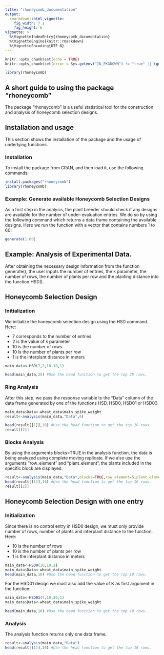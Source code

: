 ```yaml
---
title: "rhoneycomb_documentation"
output:
  rmarkdown::html_vignette:
    fig_width: 7.1 
    fig_height: 6
vignette: >
  %\VignetteIndexEntry{rhoneycomb_documentation}
  %\VignetteEngine{knitr::rmarkdown}
  %\VignetteEncoding{UTF-8}
---
```


```r
knitr::opts_chunk$set(echo = TRUE)
knitr::opts_chunk$set(error = Sys.getenv("IN_PKGDOWN") != "true" || (getRversion() < "3.5"))
```

```r
library(rhoneycomb)
```

## A short guide to using the package "rhoneycomb"

The package “rhoneycomb” is a useful statistical 
tool for the construction and analysis of honeycomb selection designs.

## Installation and usage 
This section shows the installation of the package and the usage of underlying 
functions.  

### Installation
To install the package from CRAN, and then load it, use the following commands:


```r
install.packages("rhoneycomb")
library(rhoneycomb)
```
### Example: Generate available Honeycomb Selection Designs
As a first step in the analysis, the plant breeder should check if any designs
are available for the number of under-evaluation entries. We do so by using the following 
command which returns a data frame containing the available designs. 
Here we run the function with a vector that contains numbers 1 to 60:

```r
generate(1:60)
```


## Example: Analysis of Experimental Data.
After obtaining the necessary design information from the function generate(), the user inputs the number of entries, the k parameter, the
number of rows, the number of plants per row and the planting distance into
the function HSD(). 
 


## Honeycomb Selection Design 
### Initialization 
We initialize the honeycomb selection design using the HSD command. Here:

* 7 corresponds to the number of entries
* 2 is the value of k parameter
* 10 is the number of rows
* 10 is the number of plants per row
* 1 is the interplant distance in meters 

```r
main_data<-HSD(7,2,10,10,1)

head(main_data,25) #Use the head function to get the top 25 rows.
```

 
### Ring Analysis 
After this step, we pass the response variable to the "Data"   column of the data frame generated by one of the
functions HSD, HSD0, HSD01 or HSD03. 
```r

main_data$Data<-wheat_data$main_spike_weight
result<-analysis(main_data,"Data",6)

head(result[[1]],10) #Use the head function to get the top 10 rows.
result[[2]] 
```

### Blocks Analysis 
By using the arguments blocks=TRUE in the analysis function, the data is being 
analyzed using complete moving replicate. If we also use the arguments “row_element” 
and “plant_element”, the plants included in the specific block are displayed.

```r
result<-analysis(main_data,"Data",blocks=TRUE,row_element=5,plant_element=5)
head(result[[1]],10) #Use the head function to get the top 10 rows.
result[[2]] 
```

## Honeycomb Selection Design with one entry

### Initialization 

Since there is no control entry in HSD0 design, we must only provide number of 
rows, number of plants and interplant distance to the function. Here:

* 10 is the number of rows
* 10 is the number of plants per row
* 1 is the interplant distance in meters 

```r
main_data<-HSD0(10,10,1)
main_data$Data<-wheat_data$main_spike_weight
head(main_data,10) #Use the head function to get the top 10 rows.
```

For the HSD01 design we must also add the value of K as first argument in the 
function:

```r
main_data<-HSD01(7,10,10,1)
main_data$Data<-wheat_data$main_spike_weight

head(main_data,10) #Use the head function to get the top 10 rows.
```
### Analysis
The analysis function returns only one data  frame.
```r
result<-analysis(main_data,"Data")
head(result[[1]],10) #Use the head function to get the top 10 rows.
```